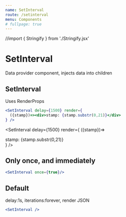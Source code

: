 ```yaml
---
name: SetInterval
route: /setinterval
menu: Components
# fullpage: true
---
```


//import { Stringify } from './Stringify.jsx'

# SetInterval

Data provider component, injects data into children

## SetInterval
Uses RenderProps

```jsx
<SetInterval delay={1500} render={
  ({stamp})=><div>stamp: {stamp.substr(0,21)}</div>
} />
```

<SetInterval delay={1500} render={
  ({stamp})=><div>stamp: {stamp.substr(0,21)}</div>
} />



## Only once, and immediately

```jsx
<SetInterval once={true}/>
```

<SetInterval once={true}/>


## Default 

delay:1s, iterations:forever, render JSON

```jsx
<SetInterval />
```

<SetInterval />


